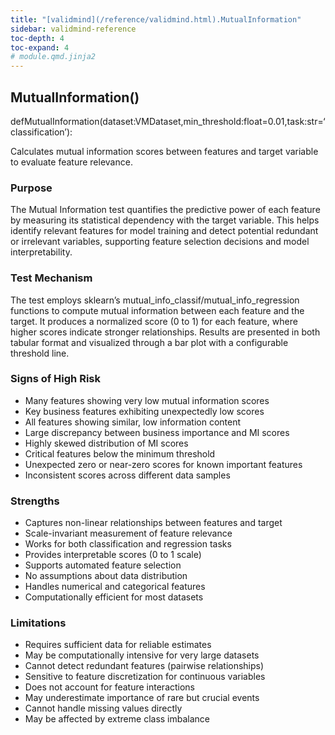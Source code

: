 ```yaml
---
title: "[validmind](/reference/validmind.html).MutualInformation"
sidebar: validmind-reference
toc-depth: 4
toc-expand: 4
# module.qmd.jinja2
---
```


<!-- function.qmd.jinja2 -->

## MutualInformation[()]{.muted}

<!-- signatures.jinja2 -->

::: {.signature}

<span class="kw">def</span><span class="name">MutualInformation</span>(<span class="params"><span class="n">dataset</span><span class="p">:</span><!-- types.jinja2 - format_type --><span class="n">VMDataset</span><span class="muted">,</span></span><span class="params"><span class="n">min_threshold</span><span class="p">:</span><!-- types.jinja2 - format_type --><span class="nb">float</span><span class="o">=</span><span class="kc">0.01</span><span class="muted">,</span></span><span class="params"><span class="n">task</span><span class="p">:</span><!-- types.jinja2 - format_type --><span class="nb">str</span><span class="o">=</span><span class="s1">'classification'</span></span>):

:::

<!-- docstring.jinja2 -->

Calculates mutual information scores between features and target variable to evaluate feature relevance.

### Purpose

The Mutual Information test quantifies the predictive power of each feature by measuring its statistical dependency with the target variable. This helps identify relevant features for model training and detect potential redundant or irrelevant variables, supporting feature selection decisions and model interpretability.

### Test Mechanism

The test employs sklearn's mutual_info_classif/mutual_info_regression functions to compute mutual information between each feature and the target. It produces a normalized score (0 to 1) for each feature, where higher scores indicate stronger relationships. Results are presented in both tabular format and visualized through a bar plot with a configurable threshold line.

### Signs of High Risk

- Many features showing very low mutual information scores
- Key business features exhibiting unexpectedly low scores
- All features showing similar, low information content
- Large discrepancy between business importance and MI scores
- Highly skewed distribution of MI scores
- Critical features below the minimum threshold
- Unexpected zero or near-zero scores for known important features
- Inconsistent scores across different data samples

### Strengths

- Captures non-linear relationships between features and target
- Scale-invariant measurement of feature relevance
- Works for both classification and regression tasks
- Provides interpretable scores (0 to 1 scale)
- Supports automated feature selection
- No assumptions about data distribution
- Handles numerical and categorical features
- Computationally efficient for most datasets

### Limitations

- Requires sufficient data for reliable estimates
- May be computationally intensive for very large datasets
- Cannot detect redundant features (pairwise relationships)
- Sensitive to feature discretization for continuous variables
- Does not account for feature interactions
- May underestimate importance of rare but crucial events
- Cannot handle missing values directly
- May be affected by extreme class imbalance

